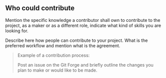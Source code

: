## Who could contribute {#sec-who-could-contribute}

Mention the specific knowledge a contributor shall own to contribute to the project, as a maker or as a different role, indicate what kind of skills you are looking for.

Describe here how people can contribute to your project.
What is the preferred workflow and mention what is the agreement.

> Example of a contribution process:
>
> Post an issue on the Git Forge and briefly outline the changes you plan to make or would like to be made.
